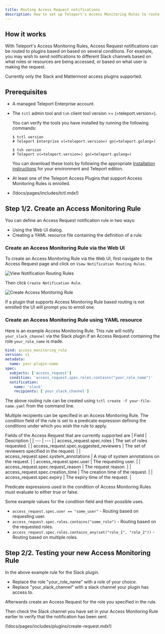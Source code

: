 ```yaml
---
title: Routing Access Request notifications
description: How to set up Teleport's Access Monitoring Rules to route Access Request notifications
---
```


## How it works

With Teleport's Access Monitoring Rules, Access Request notifications
can be routed to plugins based on based on several conditions.
For example, you may wish to send notifications to different Slack channels
based on what roles or resources are being accessed, or based on what user
is making the request.

Currently only the Slack and Mattermost access plugins supported.

## Prerequisites

- A managed Teleport Enterprise account.

- The `tctl` admin tool and `tsh` client tool version >= (=teleport.version=).

  You can verify the tools you have installed by running the following commands:

  ```code
  $ tctl version
  # Teleport Enterprise v(=teleport.version=) go(=teleport.golang=)
  
  $ tsh version
  # Teleport v(=teleport.version=) go(=teleport.golang=)
  ```

  You can download these tools by following the appropriate [Installation 
  instructions](../../installation.mdx#linux) for your environment and Teleport edition.

- At least one of the Teleport Access Plugins that support Access Monitoring Rules is enrolled.

- (!docs/pages/includes/tctl.mdx!)

## Step 1/2. Create an Access Monitoring Rule

You can define an Access Request notification rule in two ways:
- Using the Web UI dialog.
- Creating a YAML resource file containing the definition of a rule.

### Create an Access Monitoring Rule via the Web UI

To create an Access Monitoring Rule via the Web UI, first navigate to
the Access Request page and click on `View Notification Routing Rules`.

![View Notification Routing Rules](../../../img/enterprise/plugins/access_monitoring_rules/view_routing_rules.png)

Then click `Create Notification Rule`.

![Create Access Monitoring Rule](../../../img/enterprise/plugins/access_monitoring_rules/access_monitoring_rule_ui.png)

If a plugin that supports Access Monitoring Rule based routing is not enrolled
the UI will prompt you to enroll one.

### Create an Access Monitoring Rule using YAML resource

Here is an example Access Monitoring Rule. This rule will notify `your_slack_channel`
via the Slack plugin if an Access Request containing the role `your_role_name` is
made.

```yaml
kind: access_monitoring_rule
version: v1
metadata:
  name: your-plugin-name
spec:
  subjects: ['access_request']
  condition: 'access_request.spec.roles.contains("your_role_name")'
  notification:
    name: 'slack'
    recipients: ['your_slack_channel']
```

The above routing rule can be created using `tctl create -f your-file-name.yaml`
from the command line.

Multiple recipients can be specified in an Access Monitoring Rule.
The condition field of the rule is set to a predicate expression defining the conditions
under which you wish the rule to apply.

Fields of the Access Request that are currently supported are
| Field | Description |
| --- | --- |
| access_request.spec.roles | The set of roles requested. |
| access_request.spec.suggested_reviewers | The set of reviewers specified in the request. |
| access_request.spec.system_annotations | A map of system annotations on the request. |
| access_request.spec.user | The requesting user. |
| access_request.spec.request_reason | The request reason. |
| access_request.spec.creation_time | The creation time of the request. |
| access_request.spec.expiry | The expiry time of the request. |

Predicate expressions used in the condition of Access Monitoring Rules must evaluate to
either true or false.

Some example values for the condition field and their possible uses.
- `access_request.spec.user == "some_user"` - Routing based on requesting user.
- `access_request.spec.roles.contains("some_role")` - Routing based on the requested roles.
- `access_request.spec.roles.contains_any(set("role_1", "role_2"))` - Routing based on multiple roles.

## Step 2/2. Testing your new Access Monitoring Rule

In the above example rule for the Slack plugin.
- Replace the role "your_role_name" with a role of your choice.
- Replace "your_slack_channel" with a slack channel your plugin has access to.

Afterwards create an Access Request for the role you specified in the rule.

Then check the Slack channel you have set in your Access Monitoring Rule earlier to
verify that the notification has been sent.

(!docs/pages/includes/plugins/create-request.mdx!)
